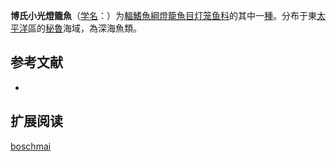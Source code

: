 {{Speciesbox
| name = 博氏小光燈籠魚
| status = NE
| status_system = IUCN3.1
| image = 
| genus = Parvilux
| species = boschmai
| authority = Hubbs & Wisner, 1964
| synonyms = *''Lampanyctus boschmai''<br /><small>Hubbs & Wisner, 1964</small>
}}

'''博氏小光燈籠魚'''（[[学名|学名]]：{{lang|la|''Parvilux boschmai''}}）为[[輻鰭魚綱|輻鰭魚綱]][[燈籠魚目|燈籠魚目]][[灯笼鱼科|灯笼鱼科]]的其中一[[種|種]]。分布于東[[太平洋|太平洋]]區的[[秘魯|秘魯]]海域，為深海魚類。

== 参考文献 ==
{{refbegin}}
*{{FishBase_species|genus=Parvilux|species=boschmai|year=2012|month=2}}
{{refend}}

== 扩展阅读 ==
{{refbegin}}
{{wikispecies-inline|Parvilux boschmai|博氏小光燈籠魚}}
{{refend}}
{{Taxonbar|from=Q2096777}}

[[Category:小光燈籠魚屬|boschmai]]


{{灯笼鱼目小作品}}